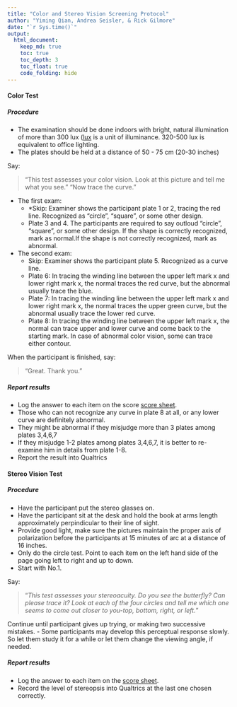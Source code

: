 ```yaml
---
title: "Color and Stereo Vision Screening Protocol"
author: "Yiming Qian, Andrea Seisler, & Rick Gilmore"
date: "`r Sys.time()`"
output:
  html_document:
    keep_md: true
    toc: true
    toc_depth: 3
    toc_float: true
    code_folding: hide
---
```


<!-- # Vision Screening Instructions -->

#### Color Test

##### Procedure

- The examination should be done indoors with bright, natural illumination of more than 300 lux ([lux](https://en.wikipedia.org/wiki/Lux) is a unit of illuminance. 320-500 lux is equivalent to office lighting.
- The plates should be held at a distance of 50 - 75 cm (20-30 inches)

Say:

>"This test assesses your color vision. Look at this picture and tell me what you see." 
>"Now trace the curve."

- The first exam:
    - *Skip: Examiner shows the participant plate 1 or 2, tracing the red line. Recognized as "circle", "square", or some other design.
    - Plate 3 and 4. The participants are required to say outloud "circle", "square", or some other design. If the shape is correctly recognized, mark as normal.If the shape is not correctly recognized, mark as abnormal.
- The second exam:
    - Skip: Examiner shows the participant plate 5. Recognized as a curve line. 
    - Plate 6: In tracing the winding line between the upper left mark x and lower right mark x, the normal traces the red curve, but the abnormal usually trace the blue.
    - Plate 7: In tracing the winding line between the upper left mark x and lower right mark x, the normal traces the upper green curve, but the abnormal usually trace the lower red curve.
    - Plate 8: In tracing the winding line between the upper left mark x, the normal can trace upper and lower curve and come back to the starting mark. In case of abnormal color vision, some can trace either contour.

When the participant is finished, say:

>"Great. Thank you." 

##### Report results

- Log the answer to each item on the score [score sheet](vision-screening-score-sheet.html).
- Those who can not recognize any curve in plate 8 at all, or any lower curve are definitely abnormal.
- They might be abnormal if they misjudge more than 3 plates among plates 3,4,6,7
- If they misjudge 1-2 plates among plates 3,4,6,7, it is better to re-examine him in details from plate 1-8. 
- Report the result into Qualtrics

#### Stereo Vision Test

##### Procedure

- Have the participant put the stereo glasses on.
- Have the participant sit at the desk and hold the book at arms length approximately perpindicular to their line of sight.
- Provide good light, make sure the pictures maintain the proper axis of polarization before the participants at 15 minutes of arc at a distance of 16 inches.
- Only do the circle test. Point to each item on the left hand side of the page going left to right and up to down. 
- Start with No.1. 

Say:

>"*This test assesses your stereoacuity. Do you see the butterfly? Can please trace it? Look at each of the four circles and tell me which one seems to come out closer to you-top, bottom, right, or left.*" 

Continue until participant gives up trying, or making two successive mistakes.
- Some participants may develop this perceptual response slowly. So let them study it for a while or let them change the viewing angle, if needed.

##### Report results

- Log the answer to each item on the [score sheet](vision-screening-score-sheet.html).
- Record the level of stereopsis into Qualtrics at the last one chosen correctly. 
